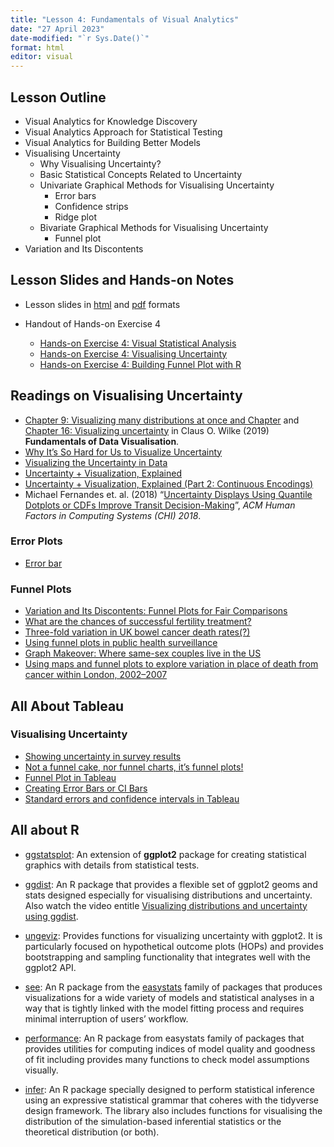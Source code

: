 ```yaml
---
title: "Lesson 4: Fundamentals of Visual Analytics"
date: "27 April 2023"
date-modified: "`r Sys.Date()`" 
format: html
editor: visual
---
```


## Lesson Outline

-   Visual Analytics for Knowledge Discovery
-   Visual Analytics Approach for Statistical Testing
-   Visual Analytics for Building Better Models
-   Visualising Uncertainty
    -   Why Visualising Uncertainty?
    -   Basic Statistical Concepts Related to Uncertainty
    -   Univariate Graphical Methods for Visualising Uncertainty
        -   Error bars
        -   Confidence strips
        -   Ridge plot
    -   Bivariate Graphical Methods for Visualising Uncertainty
        -   Funnel plot
-   Variation and Its Discontents

## Lesson Slides and Hands-on Notes

-   Lesson slides in [html](../lesson/Lesson04/Lesson04-Fundamentals%20of%20Visual%20Analytics.html) and [pdf](../lesson/Lesson04/Lesson04-Fundamentals%20of%20Visual%20Analytics.pdf) formats

-   Handout of Hands-on Exercise 4

    -   [Hands-on Exercise 4: Visual Statistical Analysis](https://r4va.netlify.app/chap09.html)
    -   [Hands-on Exercise 4: Visualising Uncertainty](https://r4va.netlify.app/chap10.html)
    -   [Hands-on Exercise 4: Building Funnel Plot with R](https://r4va.netlify.app/chap11.html)

## Readings on Visualising Uncertainty

- [Chapter 9: Visualizing many distributions at once and Chapter](https://clauswilke.com/dataviz/boxplots-violins.html) and [Chapter 16: Visualizing uncertainty](https://clauswilke.com/dataviz/visualizing-uncertainty.html) in Claus O. Wilke (2019) **Fundamentals of Data Visualisation**.
-   [Why It's So Hard for Us to Visualize Uncertainty](https://hbr.org/2016/11/why-its-so-hard-for-us-to-visualize-uncertainty)
-   [Visualizing the Uncertainty in Data](https://flowingdata.com/2018/01/08/visualizing-the-uncertainty-in-data/)
-   [Uncertainty + Visualization, Explained](https://medium.com/multiple-views-visualization-research-explained/uncertainty-visualization-explained-67e7a73f031b)
-   [Uncertainty + Visualization, Explained (Part 2: Continuous Encodings)](https://medium.com/multiple-views-visualization-research-explained/uncertainty-visualization-explained-part-2-continuous-encodings-967a7f7c38d0)
- Michael Fernandes et. al. (2018) "[Uncertainty Displays Using Quantile Dotplots or CDFs Improve Transit Decision-Making](https://mucollective.northwestern.edu/files/2018-UncertainBusDecisions-CHI.pdf)", *ACM Human Factors in Computing Systems (CHI) 2018*.

### Error Plots

- [Error bar](https://en.wikipedia.org/wiki/Error_bar)

### Funnel Plots

-   [Variation and Its Discontents: Funnel Plots for Fair Comparisons](https://www.perceptualedge.com/articles/visual_business_intelligence/variation_and_its_discontents.pdf)
-   [What are the chances of successful fertility treatment?](https://understandinguncertainty.org/fertility)
-   [Three-fold variation in UK bowel cancer death rates(?)](https://understandinguncertainty.org/three-fold-variation-uk-bowel-cancer-death-rates)
-   [Using funnel plots in public health surveillance](https://pophealthmetrics.biomedcentral.com/articles/10.1186/1478-7954-9-58)
-   [Graph Makeover: Where same-sex couples live in the US](https://community.jmp.com/t5/JMP-Blog/Graph-Makeover-Where-same-sex-couples-live-in-the-US/ba-p/30616)
-   [Using maps and funnel plots to explore variation in place of death from cancer within London, 2002--2007](https://pdfs.semanticscholar.org/516b/afaccbd9b9bf82c9afdf507121f1a52e3093.pdf)

## All About Tableau

### Visualising Uncertainty

-   [Showing uncertainty in survey results](https://www.datarevelations.com/showing-uncertainty.html)
-   [Not a funnel cake, nor funnel charts, it's funnel plots!](http://drawingwithnumbers.artisart.org/?s=Not+a+funnel+cake)
-   [Funnel Plot in Tableau](https://www.youtube.com/watch?v=HgYzplb5XAU)
-   [Creating Error Bars or CI Bars](https://kb.tableau.com/articles/howto/creating-error-bars)
-   [Standard errors and confidence intervals in Tableau](https://www.theinformationlab.co.uk/2019/10/25/standard-errors-and-confidence-intervals-in-tableau/)

## All about R

-   [ggstatsplot](https://indrajeetpatil.github.io/ggstatsplot/): An extension of **ggplot2** package for creating statistical graphics with details from statistical tests.

-   [ggdist](https://mjskay.github.io/ggdist/index.html): An R package that provides a flexible set of ggplot2 geoms and stats designed especially for visualising distributions and uncertainty. Also watch the video entitle [Visualizing distributions and uncertainty using ggdist](https://www.rstudio.com/conference/2022/talks/visualizing-distributions-uncertainty-using-ggdist/).

-   [ungeviz](https://github.com/wilkelab/ungeviz): Provides functions for visualizing uncertainty with ggplot2.  It is particularly focused on hypothetical outcome plots (HOPs) and provides bootstrapping and sampling functionality that integrates well with the ggplot2 API.

-   [see](https://easystats.github.io/see/): An R package from the [easystats](https://easystats.github.io/easystats/) family of packages that produces visualizations for a wide variety of models and statistical analyses in a way that is tightly linked with the model fitting process and requires minimal interruption of users’ workflow. 

-   [performance](https://easystats.github.io/performance/): An R package from easystats family of packages that provides utilities for computing indices of model quality and goodness of fit including provides many functions to check model assumptions visually.

-   [infer](https://infer.netlify.app/index.html): An R package specially designed to perform statistical inference using an expressive statistical grammar that coheres with the tidyverse design framework. The library also includes functions for visualising the distribution of the simulation-based inferential statistics or the theoretical distribution (or both).


